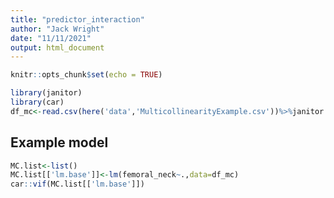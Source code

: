 ```yaml
---
title: "predictor_interaction"
author: "Jack Wright"
date: "11/11/2021"
output: html_document
---
```


```r
knitr::opts_chunk$set(echo = TRUE)
```




```r
library(janitor)
library(car)
df_mc<-read.csv(here('data','MulticollinearityExample.csv'))%>%janitor::clean_names()
```


## Example model

```r
MC.list<-list()
MC.list[['lm.base']]<-lm(femoral_neck~.,data=df_mc)
car::vif(MC.list[['lm.base']])
```

